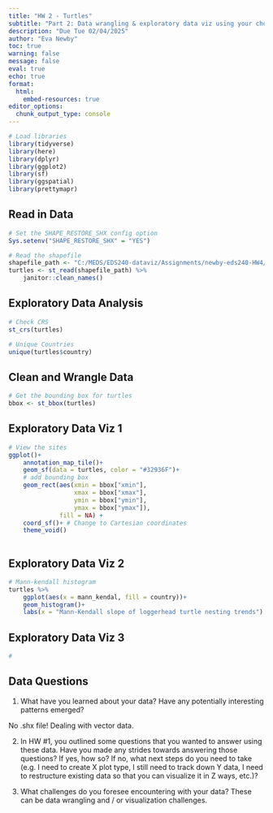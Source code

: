 ```yaml
---
title: "HW 2 - Turtles"
subtitle: "Part 2: Data wrangling & exploratory data viz using your chosen data"
description: "Due Tue 02/04/2025"
author: "Eva Newby"
toc: true
warning: false
message: false 
eval: true
echo: true
format:
  html:
    embed-resources: true
editor_options: 
  chunk_output_type: console
---
```

```r
# Load libraries
library(tidyverse)
library(here)
library(dplyr)
library(ggplot2)
library(sf)
library(ggspatial)
library(prettymapr)
```

## Read in Data
```r
# Set the SHAPE_RESTORE_SHX config option
Sys.setenv("SHAPE_RESTORE_SHX" = "YES")

# Read the shapefile
shapefile_path <- "C:/MEDS/EDS240-dataviz/Assignments/newby-eds240-HW4/data/nestingbeaches_GCB.shp"
turtles <- st_read(shapefile_path) %>% 
    janitor::clean_names()
```

## Exploratory Data Analysis
```r
# Check CRS
st_crs(turtles)

# Unique Countries
unique(turtles$country)
```

## Clean and Wrangle Data
```r
# Get the bounding box for turtles
bbox <- st_bbox(turtles)
```

## Exploratory Data Viz 1
```r
# View the sites
ggplot()+
    annotation_map_tile()+
    geom_sf(data = turtles, color = "#32936F")+
    # add bounding box
    geom_rect(aes(xmin = bbox["xmin"], 
                  xmax = bbox["xmax"], 
                  ymin = bbox["ymin"], 
                  ymax = bbox["ymax"]),
              fill = NA) +
    coord_sf()+ # Change to Cartesian coordinates
    theme_void()
    
```

## Exploratory Data Viz 2
```r
# Mann-kendall histogram
turtles %>% 
    ggplot(aes(x = mann_kendal, fill = country))+
    geom_histogram()+
    labs(x = "Mann-Kendall slope of loggerhead turtle nesting trends")

```

## Exploratory Data Viz 3
```r
# 

```

## Data Questions

1. What have you learned about your data? Have any potentially interesting patterns emerged?

No .shx file! Dealing with vector data. 

2. In HW #1, you outlined some questions that you wanted to answer using these data. Have you made any strides towards answering those questions? If yes, how so? If no, what next steps do you need to take (e.g. I need to create X plot type, I still need to track down Y data, I need to restructure existing data so that you can visualize it in Z ways, etc.)?


3. What challenges do you foresee encountering with your data? These can be data wrangling and / or visualization challenges.


